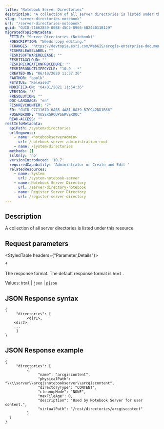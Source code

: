 ```yaml
---
title: "Notebook Server Directories"
description: "A collection of all server directories is listed under this resource."
slug: "server-directories-notebook"
url: "/server-directories-notebook"
guid: "GUID-71662859-00BE-45C2-8966-6B243011B129"
migratedTopicMetadata:
  FTITLE: "Server Directories (Notebook)"
  FDESCRIPTION: "Needs copy editing."
  FCHANGES: "https://devtopia.esri.com/WebGIS/arcgis-enterprise-documentation/issues/2890"
  FISHRELEASELABEL: ""
  FESRISOFTWARERELEASE: ""
  FESRITAGCLOUD: ""
  FESRIRECREATIONPROCEDURE: ""
  FESRIPRODUCTLIFECYCLE: "10.9 - *"
  CREATED-ON: "06/10/2020 11:37:36"
  FAUTHOR: "bpolk"
  FSTATUS: "Released"
  MODIFIED-ON: "04/01/2021 11:54:36"
  VERSION: "3"
  FRESOLUTION: ""
  DOC-LANGUAGE: "en"
  FISHREVCOUNTER: "7"
  ED: "GUID-C7C1167D-6A65-4A81-8A39-B7C942DD1B86"
  FUSERGROUP: "VUSERGROUPSERVERDOC"
  READ-ACCESS: ""
restInfoMetadata:
  apiPath: /system/directories
  urlSegments:
    - name: <notebookserveradmin>
      url: /notebook-server-administration-root
    - name: /system/directories
  methods: []
  sslOnly: 'no'
  versionIntroduced: '10.7'
  requiredCapability: 'Administrator or Create and Edit '
  relatedResources:
    - name: System
      url: /system-notebook-server
    - name: Notebook Server Directory
      url: /server-directory-notebook
    - name: Register Server Directory
      url: /register-server-directory
---
```


## Description

A collection of all server directories is listed under this resource.

##  Request parameters

<StyledTable headers={"Parameter,Details"}>

<StyledTableRow>

<StyledTableCell cellStyle="markdown">

`f` 

</StyledTableCell>

<StyledTableCell cellStyle="markdown">

The response format. The default response format is `html` .

Values: `html`  \| `json`  \| `pjson` 

</StyledTableCell>

</StyledTableRow>

</StyledTable>

## JSON Response syntax

```other
{
	 "directories": [
		  <dir1>,
    <dir2>,
    ...
	 ]
}
```

 

## JSON Response example

```other
{
	 "directories": [
		  {
			   "name": "arcgiscontent",
			   "physicalPath": "\\\\server\\arcgisnotebookserver\\arcgiscontent",
			   "directoryType": "CONTENT",
			   "cleanupMode": "NONE",
			   "maxFileAge": 0,
			   "description": "Used by Notebook Server for user content.",
			   "virtualPath": "/rest/directories/arcgiscontent"
		  }
  ]
}
```

 
